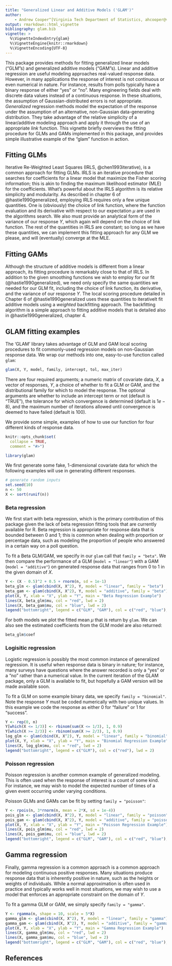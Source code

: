 ---
title: "Generalized Linear and Additive Models ('GLAM')"
author:
    - Andrew Cooper^[Virginia Tech Department of Statistics, ahcooper@vt.edu]
output: rmarkdown::html_vignette
bibliography: glam.bib
vignette: >
  %\VignetteIndexEntry{glam}
  %\VignetteEngine{knitr::rmarkdown}
  %\VignetteEncoding{UTF-8}
---

This package provides methods for fitting generalized linear models ("GLM"s) and generalized additive models ("GAM"s). Linear and additive regression are useful modeling approaches real-valued response data. However, in many applications the response of interest is not continuous or even numerical in nature. For instance, results from polls typically have a binary response of either "yes" or "no". Many engineering fields deal with discrete data values instead of a continuous response. In these situations, the assumption of Gaussian-distributed errors is not appropriate. *Generalized* regression methods model the expectation of the response under the assumption of an alternative, non-Gaussian data-generating distribution. They take advantage of the relative simplicity of a linear/additive modeling approach and apply it through the use of an appropriate *link* function. This vignette briefly overviews the fitting procedure for GLMs and GAMs implemented in this package, and provides simple illustrative example of the "glam" function in action.

## Fitting GLMs

Iterative Re-Weighted Least Squares (IRLS, @chen1993iterative), is a common approach for fitting GLMs. IRLS is an iterative procedure that searches for coefficients for a linear model that maximize the Fisher scoring information; this is akin to finding the maximum likelihood estimator (MLE) for the coefficients. What's powerful about the IRLS algorithm is its relative simplicity and modularity. As described in chapter 6 of @hastie1990generalized, employing IRLS requires only a few unique quantities. One is (obviously) the choice of link function, where the function evaluation and its derivative with respect to our expectation $\mu$ are used in the algorithms search. We also must provide an analytical form of the variance of our response $Y$, which again will depend on the choice of link function. The rest of the quantities in IRLS are constant; so long as we have these quantities, we can implement this fitting approach for any GLM we please, and will (eventually) converge at the MLE.      


## Fitting GAMs

Although the structure of additive models is different from a linear approach, its fitting procedure is remarkably close to that of IRLS. In addition to the given smoothing functions we wish to employ for our fit (@hastie1990generalized), we need only specify the same quantities we needed for our GLM fit, including the choice of link function, its derivative, and the variance of our response $Y$. The local scoring procedure detailed in Chapter 6 of @hastie1990generalized uses these quantities to iterativelt fit additive models using a *weighted* backfitting approach. The backfitting algorithm is a simple approach to fitting additive models that is detailed also in @hastie1990generalized, chapter 4.    

## GLAM fitting examples

The 'GLAM' library takes advantage of GLM and GAM local scoring procedures to fit commonly-used regression models on non-Gaussian response data. We wrap our methods into one, easy-to-use function called `glam`: 

```{r eval = F}
glam(X, Y, model, family, intercept, tol, max_iter)
```

There are four required arguments; a numeric matrix of covariate data, $X$, a vector of responses, $Y$, a choice of whether to fit a GLM or GAM, and the distributional family for which to model the response. The optional arguments are whether to include an intercept term or not (default is "TRUE"), the tolerance for which convergence is determined (default is $1e-8$), and the maximum number of iterations allowed until convergence is deemed to have failed (default is $100$).

We provide some simple, examples of how to use our function for four different kinds of response data.  


```{r, include = FALSE}
knitr::opts_chunk$set(
  collapse = TRUE,
  comment = "#>")
```

```{r setup}
library(glam)
```

We first generate some fake, 1-dimensional covariate data for which the following examples will use in generating different responses.

```{r}
# generate random inputs
set.seed(10)
n <- 50
X <- sort(runif(n))
```

### Beta regression

We first start with beta regression, which is the primary contribution of this package given the lack of beta regression fitting tools that are currently available for R.  Beta regression is appropriate for response data that is bounded between 0 and 1; this is common when dealing with proportion or percentage data, such as modeling the proportion of people who answered in a certain way on a poll question.

To fit a Beta GLM/GAM, we specify in our `glam` call that `family = "beta"`. We then compare the performance of a GLM (`model = "linear"`) with a GAM (`model = "additive"`) on generated response data that ranges from $0$ to $1$ in the given domain of $X$.

```{r fig.align = "center", fig.height = 5, fig.width = 5}
Y <- (X - 0.5)^2 + 0.5 + rnorm(n, sd = 1e-1)
beta_glm <- glam(cbind(X, X^2), Y, model = "linear", family = "beta")
beta_gam <- glam(cbind(X, X^2), Y, model = "additive", family = "beta")
plot(X, Y, xlab = "X", ylab = "Y", main = "Beta Regression Example")
lines(X, beta_glm$mu, col = "red", lwd = 2)
lines(X, beta_gam$mu, col = "blue", lwd = 2)
legend("bottomright", legend = c("GLM", "GAM"), col = c("red", "blue"), lwd = 2)
```

For both models we plot the fitted mean $\mu$ that is return by `glam`. We can also see the estimated coefficients from the GLM model are also returned:

```{r}
beta_glm$coef
```


### Logisitic regression

Logistic regression is possibly the most common instance of generalized regression. It is useful when response data is binary in nature; for instance, many surveys have questions where the answer recorded is only a "yes" or a "no" rather than a numerical value. In the current iteration of the GLAM package, only a GLM is available to fit, but hopefully a GAM version will be made available soon.

To fit a GLM on some example binary data, we specify `family = "binomial"`. Note the response $Y$ must be coded numerically with two unique values. In this example we code the response as either $0$ for "failure" or $1$ for "success".  

```{r fig.align = "center", fig.height = 5, fig.width = 5}
Y <- rep(0, n)
Y[which(X <= 1/3)] <- rbinom(sum(X <= 1/3), 1, 0.9)
Y[which(X >= 2/3)] <- rbinom(sum(X >= 2/3), 1, 0.9)
log_glm <- glam(cbind(X, X^2), Y, model = "linear", family = "binomial")
plot(X, Y, xlab = "X", ylab = "Y", main = "Binomial Regression Example")
lines(X, log_glm$mu, col = "red", lwd = 2)
legend("bottomright", legend = c("GLM"), col = c("red"), lwd = 2)
```


### Poisson regression

Poisson regression is another common example of generalized modeling. This is often used when the response of interest is a count of some kind. For instance, we may wish to model the expected number of times of a given event occurring under varying conditions.

Poisson GLMs and GAMs can be fit by setting `family = "poisson"`:

```{r fig.align = "center", fig.height = 5, fig.width = 5}
Y <- rpois(n, 3*rnorm(n, mean = 2*X, sd = 1e-4))
pois_glm <- glam(cbind(X, X^2), Y, model = "linear", family = "poisson")
pois_gam <- glam(cbind(X, X^2), Y, model = "additive", family = "poisson")
plot(X, Y, xlab = "X", ylab = "Y", main = "Poisson Regression Example")
lines(X, pois_glm$mu, col = "red", lwd = 2)
lines(X, pois_gam$mu, col = "blue", lwd = 2)
legend("bottomright", legend = c("GLM", "GAM"), col = c("red", "blue"), lwd = 2)
```


## Gamma regression

Finally, gamma regression is a common approach is a common approach for modeling continuous positive responses. Many situations produce response data that is inherently positive in nature, such as the heights or weights of individuals. While a normal approximation is often used in practice and typically works well in most situations, we may wish to use a model that enforces an appropriate constraint on the domain of $Y$.

To fit a gamma GLM or GAM, we simply specify `family = "gamma"`.

```{r fig.align = "center", fig.height = 5, fig.width = 5}
Y <- rgamma(n, shape = 10, scale = 5*X)
gamma_glm <- glam(cbind(X, X^2), Y, model = "linear", family = "gamma")
gamma_gam <- glam(cbind(X, X^2), Y, model = "additive", family = "gamma")
plot(X, Y, xlab = "X", ylab = "Y", main = "Gamma Regression Example")
lines(X, gamma_glm$mu, col = "red", lwd = 2)
lines(X, gamma_gam$mu, col = "blue", lwd = 2)
legend("bottomright", legend = c("GLM", "GAM"), col = c("red", "blue"), lwd = 2)
```


## References